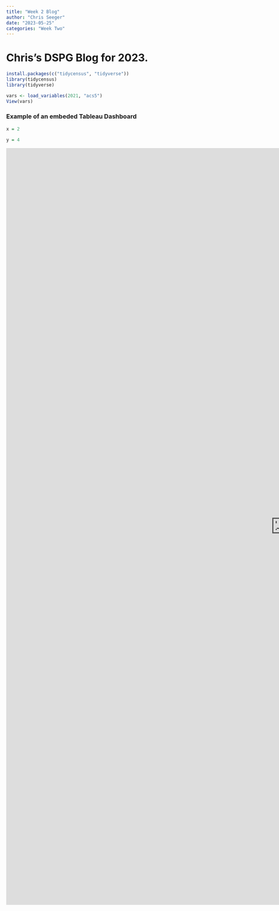 ```yaml
---
title: "Week 2 Blog"
author: "Chris Seeger"
date: "2023-05-25"
categories: "Week Two"
---
```


# Chris's DSPG Blog for 2023.

```r
install.packages(c("tidycensus", "tidyverse"))
library(tidycensus)
library(tidyverse)

vars <- load_variables(2021, "acs5")
View(vars)
```
### Example of an embeded Tableau Dashboard

```r
x = 2
```

```r
y = 4
```


```{=html}
<iframe width="1500px" height="2027px" style="border: 0px;" src="https://public.tableau.com/views/TheWideningDivide/01"></iframe>
```

